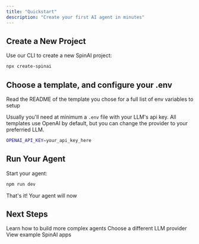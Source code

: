```yaml
---
title: "Quickstart"
description: "Create your first AI agent in minutes"
---
```


## Create a New Project

Use our CLI to create a new SpinAI project:

```bash
npx create-spinai
```

## Choose a template, and configure your .env

Read the README of the template you chose for a full list of env variables to setup

Usually you'll need at minimum a `.env` file with your LLM's api key. All templates use OpenAI by default, but you can change the provider to your preferried LLM.

```bash
OPENAI_API_KEY=your_api_key_here
```

## Run Your Agent

Start your agent:

```bash
npm run dev
```

That's it! Your agent will now

## Next Steps

<CardGroup>
  <Card title="Development Guide" icon="code" href="/get-started/development">
    Learn how to build more complex agents
  </Card>
  <Card title="Development Guide" icon="code" href="/llms/overview">
    Choose a different LLM provider
  </Card>
  <Card title="Examples" icon="lightbulb" href="/examples">
    View example SpinAI apps
  </Card>
</CardGroup>
